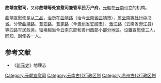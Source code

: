 '''曲靖宣慰司'''，又称'''曲靖等处宣慰司兼管军民万户府'''，[[元朝|元朝]]在[[云南|云南]]设立的机构。

曲靖宣慰使是[[从二品|从二品]]，[[治所|治所]]在[[曲靖路|曲靖路]]（治今[[云南省|云南省]][[曲靖市|曲靖市]]），属[[云南等处行中书省|云南等处行中书省]]。分管[[曲靖路|曲靖路]]、[[普安路|普安路]]、[[普定路|普定路]]（今[[贵州省|贵州省]][[安顺市|安顺市]]）、[[澂江路|澂江路]]（云南省[[澄江县|澄江县]]）等四路军民政务。辖境相当今云南东部和贵州西部小部分地区。设置宣慰使三人，同知、副使各一人。 
==参考文献==
*《[[新元史|新元史]]》地理志
{{元朝行政区划|nocat}}
{{元朝行政区划小作品}}
{{DEFAULTSORT:Q}}
[[Category:元朝宣慰司|Category:元朝宣慰司]]
[[Category:云南古代行政区划|Category:云南古代行政区划]]
[[Category:贵州古代行政区划|Category:贵州古代行政区划]]